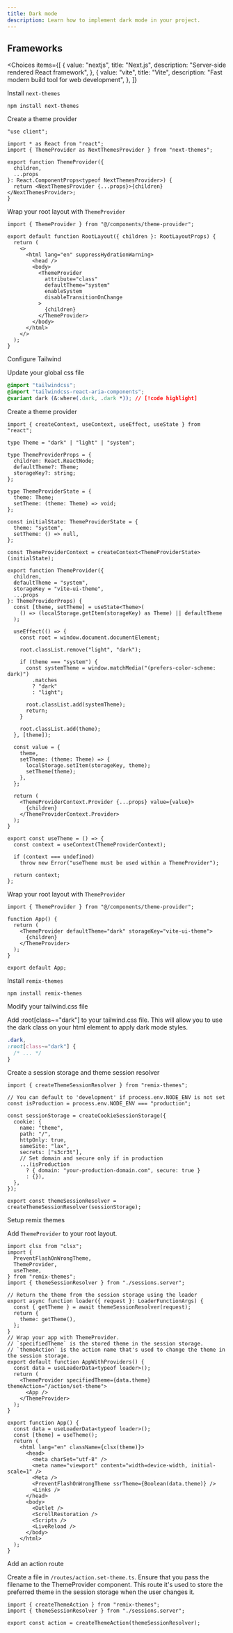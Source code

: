 ---
title: Dark mode
description: Learn how to implement dark mode in your project.
---


## Frameworks

<Choices
  items={[
    {
      value: "nextjs",
      title: "Next.js", 
      description: "Server-side rendered React framework",
    },
    {
      value: "vite",
      title: "Vite",
      description: "Fast modern build tool for web development",
    },
  ]}
>

<Choice id="nextjs">

<Steps>

<Step>Install `next-themes`</Step>

```package-install
npm install next-themes
```

<Step>Create a theme provider</Step>

```tsx title="components/theme-provider.tsx"
"use client";

import * as React from "react";
import { ThemeProvider as NextThemesProvider } from "next-themes";

export function ThemeProvider({
  children,
  ...props
}: React.ComponentProps<typeof NextThemesProvider>) {
  return <NextThemesProvider {...props}>{children}</NextThemesProvider>;
}
```

<Step>Wrap your root layout with `ThemeProvider`</Step>

```tsx title="app/layout.tsx"
import { ThemeProvider } from "@/components/theme-provider";

export default function RootLayout({ children }: RootLayoutProps) {
  return (
    <>
      <html lang="en" suppressHydrationWarning>
        <head />
        <body>
          <ThemeProvider
            attribute="class"
            defaultTheme="system"
            enableSystem
            disableTransitionOnChange
          >
            {children}
          </ThemeProvider>
        </body>
      </html>
    </>
  );
}
```

<Step>Configure Tailwind</Step>

Update your global css file

```css {4}
@import "tailwindcss";
@import "tailwindcss-react-aria-components";
@variant dark (&:where(.dark, .dark *)); // [!code highlight]
```

</Steps>

</Choice>

<Choice id="vite">

<Steps>

<Step>Create a theme provider</Step>

```tsx title="components/theme-provider.tsx"
import { createContext, useContext, useEffect, useState } from "react";

type Theme = "dark" | "light" | "system";

type ThemeProviderProps = {
  children: React.ReactNode;
  defaultTheme?: Theme;
  storageKey?: string;
};

type ThemeProviderState = {
  theme: Theme;
  setTheme: (theme: Theme) => void;
};

const initialState: ThemeProviderState = {
  theme: "system",
  setTheme: () => null,
};

const ThemeProviderContext = createContext<ThemeProviderState>(initialState);

export function ThemeProvider({
  children,
  defaultTheme = "system",
  storageKey = "vite-ui-theme",
  ...props
}: ThemeProviderProps) {
  const [theme, setTheme] = useState<Theme>(
    () => (localStorage.getItem(storageKey) as Theme) || defaultTheme
  );

  useEffect(() => {
    const root = window.document.documentElement;

    root.classList.remove("light", "dark");

    if (theme === "system") {
      const systemTheme = window.matchMedia("(prefers-color-scheme: dark)")
        .matches
        ? "dark"
        : "light";

      root.classList.add(systemTheme);
      return;
    }

    root.classList.add(theme);
  }, [theme]);

  const value = {
    theme,
    setTheme: (theme: Theme) => {
      localStorage.setItem(storageKey, theme);
      setTheme(theme);
    },
  };

  return (
    <ThemeProviderContext.Provider {...props} value={value}>
      {children}
    </ThemeProviderContext.Provider>
  );
}

export const useTheme = () => {
  const context = useContext(ThemeProviderContext);

  if (context === undefined)
    throw new Error("useTheme must be used within a ThemeProvider");

  return context;
};
```

<Step>Wrap your root layout with `ThemeProvider`</Step>

```tsx title="app/layout.tsx"
import { ThemeProvider } from "@/components/theme-provider";

function App() {
  return (
    <ThemeProvider defaultTheme="dark" storageKey="vite-ui-theme">
      {children}
    </ThemeProvider>
  );
}

export default App;
```

</Steps>

</Choice>

<Choice id="remix">

<Steps>

<Step>Install `remix-themes`</Step>

```package-install
npm install remix-themes
```

<Step>Modify your tailwind.css file</Step>

Add :root[class~="dark"] to your tailwind.css file. This will allow you to use the dark class on your html element to apply dark mode styles.

```css title="tailwind.css"
.dark,
:root[class~="dark"] {
  /* ... */
}
```

<Step>Create a session storage and theme session resolver</Step>

```tsx title="app/sessions.server.tsx"
import { createThemeSessionResolver } from "remix-themes";

// You can default to 'development' if process.env.NODE_ENV is not set
const isProduction = process.env.NODE_ENV === "production";

const sessionStorage = createCookieSessionStorage({
  cookie: {
    name: "theme",
    path: "/",
    httpOnly: true,
    sameSite: "lax",
    secrets: ["s3cr3t"],
    // Set domain and secure only if in production
    ...(isProduction
      ? { domain: "your-production-domain.com", secure: true }
      : {}),
  },
});

export const themeSessionResolver = createThemeSessionResolver(sessionStorage);
```

<Step>Setup remix themes</Step>

Add `ThemeProvider` to your root layout.

```tsx title="app/root.tsx"
import clsx from "clsx";
import {
  PreventFlashOnWrongTheme,
  ThemeProvider,
  useTheme,
} from "remix-themes";
import { themeSessionResolver } from "./sessions.server";

// Return the theme from the session storage using the loader
export async function loader({ request }: LoaderFunctionArgs) {
  const { getTheme } = await themeSessionResolver(request);
  return {
    theme: getTheme(),
  };
}
// Wrap your app with ThemeProvider.
// `specifiedTheme` is the stored theme in the session storage.
// `themeAction` is the action name that's used to change the theme in the session storage.
export default function AppWithProviders() {
  const data = useLoaderData<typeof loader>();
  return (
    <ThemeProvider specifiedTheme={data.theme} themeAction="/action/set-theme">
      <App />
    </ThemeProvider>
  );
}

export function App() {
  const data = useLoaderData<typeof loader>();
  const [theme] = useTheme();
  return (
    <html lang="en" className={clsx(theme)}>
      <head>
        <meta charSet="utf-8" />
        <meta name="viewport" content="width=device-width, initial-scale=1" />
        <Meta />
        <PreventFlashOnWrongTheme ssrTheme={Boolean(data.theme)} />
        <Links />
      </head>
      <body>
        <Outlet />
        <ScrollRestoration />
        <Scripts />
        <LiveReload />
      </body>
    </html>
  );
}
```

<Step>Add an action route</Step>

Create a file in `/routes/action.set-theme.ts`. Ensure that you pass the filename to the ThemeProvider component. This route it's used to store the preferred theme in the session storage when the user changes it.

```tsx title="app/routes/action.set-theme.ts"
import { createThemeAction } from "remix-themes";
import { themeSessionResolver } from "./sessions.server";

export const action = createThemeAction(themeSessionResolver);
```

</Steps>

</Choice>

</Choices>

